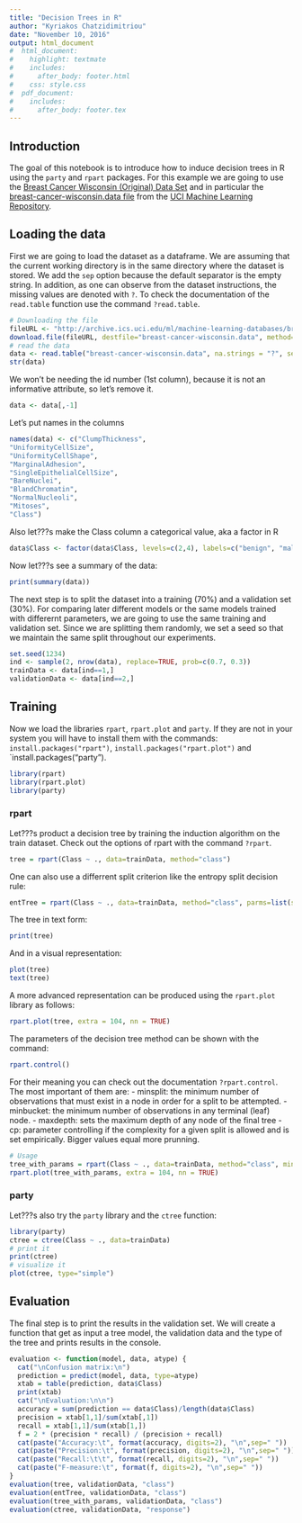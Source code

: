 ```yaml
---
title: "Decision Trees in R"
author: "Kyriakos Chatzidimitriou"
date: "November 10, 2016"
output: html_document
#  html_document:
#    highlight: textmate
#    includes:
#      after_body: footer.html
#    css: style.css
#  pdf_document:
#    includes:
#      after_body: footer.tex
---
```


## Introduction

The goal of this notebook is to introduce how to induce decision trees in R using the `party` and `rpart` packages. For this example we are going to use the [Breast Cancer Wisconsin (Original) Data Set](http://archive.ics.uci.edu/ml/datasets/Breast+Cancer+Wisconsin+%28Original%29) and in particular the [breast-cancer-wisconsin.data file](http://archive.ics.uci.edu/ml/machine-learning-databases/breast-cancer-wisconsin/breast-cancer-wisconsin.data) from the [UCI Machine Learning Repository](http://archive.ics.uci.edu/ml/index.html).

## Loading the data

First we are going to load the dataset as a dataframe. We are assuming that the current working directory is in the same directory where the dataset is stored. We add the `sep` option because the default separator is the empty string. In addition, as one can observe from the dataset instructions, the missing values are denoted with `?`. To check the documentation of the `read.table` function use the command `?read.table`.

```r
# Downloading the file
fileURL <- "http://archive.ics.uci.edu/ml/machine-learning-databases/breast-cancer-wisconsin/breast-cancer-wisconsin.data"
download.file(fileURL, destfile="breast-cancer-wisconsin.data", method="curl")
# read the data
data <- read.table("breast-cancer-wisconsin.data", na.strings = "?", sep=",")
str(data)
```

We won't be needing the id number (1st column), because it is not an informative attribute, so let's remove it.
```r
data <- data[,-1]
```

Let's put names in the columns

```r
names(data) <- c("ClumpThickness",
"UniformityCellSize",
"UniformityCellShape",
"MarginalAdhesion",
"SingleEpithelialCellSize",
"BareNuclei",
"BlandChromatin",
"NormalNucleoli",
"Mitoses",
"Class")
```

Also let???s make the Class column a categorical value, aka a factor in R

```r
data$Class <- factor(data$Class, levels=c(2,4), labels=c("benign", "malignant"))
```

Now let???s see a summary of the data:

```r
print(summary(data))
```

The next step is to split the dataset into a training (70%) and a validation set (30%). For comparing later different models or the same models trained with differernt parameters, we are going to use the same training and validation set. Since we are splitting them randomly, we set a seed so that we maintain the same split throughout our experiments.

```r
set.seed(1234)
ind <- sample(2, nrow(data), replace=TRUE, prob=c(0.7, 0.3))
trainData <- data[ind==1,]
validationData <- data[ind==2,]
```

## Training

Now we load the libraries `rpart`, `rpart.plot` and `party`. If they are not in your system you will have to install them with the commands: `install.packages("rpart")`, `install.packages("rpart.plot")` and `install.packages("party").

```r
library(rpart)
library(rpart.plot)
library(party)
```

### rpart

Let???s product a decision tree by training the induction algorithm on the train dataset. Check out the options of rpart with the command `?rpart`.

```r
tree = rpart(Class ~ ., data=trainData, method="class")
```

One can also use a differrent split criterion like the entropy split decision rule:

```r
entTree = rpart(Class ~ ., data=trainData, method="class", parms=list(split="information"))
```

The tree in text form:

```r
print(tree)
```

And in a visual representation:

```r
plot(tree)
text(tree)
```

A more advanced representation can be produced using the `rpart.plot` library as follows:

```r
rpart.plot(tree, extra = 104, nn = TRUE)
```

The parameters of the decision tree method can be shown with the command:

```r
rpart.control()
```

For their meaning you can check out the documentation `?rpart.control`. The most important of them are:
  - minsplit: the minimum number of observations that must exist in a node in order for a split to be attempted.
  - minbucket: the minimum number of observations in any terminal (leaf) node.
  - maxdepth: sets the maximum depth of any node of the final tree
  - cp: parameter controlling if the complexity for a given split is allowed and is set empirically. Bigger values equal more prunning.

```r
# Usage
tree_with_params = rpart(Class ~ ., data=trainData, method="class", minsplit = 1, minbucket = 1, cp = -1)
rpart.plot(tree_with_params, extra = 104, nn = TRUE)
```

### party

Let???s also try the `party` library and the `ctree` function:

```r
library(party)
ctree = ctree(Class ~ ., data=trainData)
# print it
print(ctree)
# visualize it
plot(ctree, type="simple")
```

## Evaluation

The final step is to print the results in the validation set. We will create a function that get as input a tree model, the validation data and the type of the tree and prints results in the console.

```r
evaluation <- function(model, data, atype) {
  cat("\nConfusion matrix:\n")
  prediction = predict(model, data, type=atype)
  xtab = table(prediction, data$Class)
  print(xtab)
  cat("\nEvaluation:\n\n")
  accuracy = sum(prediction == data$Class)/length(data$Class)
  precision = xtab[1,1]/sum(xtab[,1])
  recall = xtab[1,1]/sum(xtab[1,])
  f = 2 * (precision * recall) / (precision + recall)
  cat(paste("Accuracy:\t", format(accuracy, digits=2), "\n",sep=" "))
  cat(paste("Precision:\t", format(precision, digits=2), "\n",sep=" "))
  cat(paste("Recall:\t\t", format(recall, digits=2), "\n",sep=" "))
  cat(paste("F-measure:\t", format(f, digits=2), "\n",sep=" "))
}
evaluation(tree, validationData, "class")
evaluation(entTree, validationData, "class")
evaluation(tree_with_params, validationData, "class")
evaluation(ctree, validationData, "response")
```
